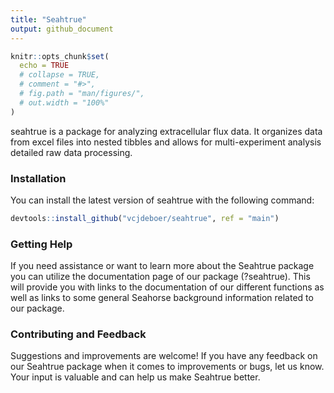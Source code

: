 ```yaml
---
title: "Seahtrue"
output: github_document
---
```


<!-- README.md is generated from README.Rmd. Please edit that file -->

```r
 
knitr::opts_chunk$set(
  echo = TRUE
  # collapse = TRUE,
  # comment = "#>",
  # fig.path = "man/figures/",
  # out.width = "100%"
)
```

seahtrue is a package for analyzing extracellular flux data. It organizes data from excel files into nested tibbles and allows for multi-experiment analysis detailed raw data processing.

### Installation

You can install the latest version of seahtrue with the following command:

```r
devtools::install_github("vcjdeboer/seahtrue", ref = "main")
```

### Getting Help
If you need assistance or want to learn more about the Seahtrue package you can
utilize the documentation page of our package (?seahtrue). This will provide 
you with links to the documentation of our different functions as well as links
to some general Seahorse background information related to our package.

### Contributing and Feedback
Suggestions and improvements are welcome! If you have any feedback on our Seahtrue 
package when it comes to improvements or bugs, let us know.
Your input is valuable and can help us make Seahtrue better.

